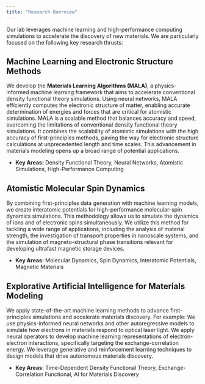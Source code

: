 ```yaml
---
title: "Research Overview"
---
```


Our lab leverages machine learning and high-performance computing simulations to accelerate the discovery of new materials. We are particularly focused on the following key research thrusts:

## Machine Learning and Electronic Structure Methods

We develop the **Materials Learning Algorithms (MALA)**, a physics-informed machine learning framework that aims to accelerate conventional density functional theory simulations. Using neural networks, MALA efficiently computes the electronic structure of matter, enabling accurate determination of energies and forces that are critical for atomistic simulations. MALA is a scalable method that balances accuracy and speed, overcoming the limitations of conventional density functional theory simulations. It combines the scalability of atomistic simulations with the high accuracy of first-principles methods, paving the way for electronic structure calculations at unprecedented length and time scales. This advancement in materials modeling opens up a broad range of potential applications.

*   **Key Areas:** Density Functional Theory, Neural Networks, Atomistic Simulations, High-Performance Computing
<!-- *   **Related Projects:** [Link to specific highlights in `highlights.qmd` or relevant publications]

::: {layout-ncol=2}
![](path/to/mala_diagram.png){width=80%}
:::
-->

## Atomistic Molecular Spin Dynamics

By combining first-principles data generation with machine learning models, we create interatomic potentials for high-performance molecular-spin dynamics simulations. This methodology allows us to simulate the dynamics of ions and of electronic spins simultaneously. We utilize this method for tackling a wide range of applications, including the analysis of material strength, the investigation of transport properties in nanoscale systems, and the simulation of magneto-structural phase transitions relevant for developing ultrafast magnetic storage devices.

*   **Key Areas:** Molecular Dynamics, Spin Dynamics, Interatomic Potentials, Magnetic Materials
<!-- *   **Related Projects:** [Link to specific highlights in `highlights.qmd` or relevant publications]

::: {layout-ncol=2}
![](path/to/spin_dynamics_image.png){width=80%}
:::
-->

## Explorative Artificial Intelligence for Materials Modeling

We apply state-of-the-art machine learning methods to advance first-principles simulations and accelerate materials discovery. 
For example:
We use physics-informed neural networks and other autoregressive models to simulate how electrons in materials respond to optical laser light.
We apply neural operators to develop machine learning representations of electron-electron interactions, specifically targeting the exchange-correlation energy.
We leverage generative and reinforcement learning techniques to design models that drive autonomous materials discovery.

*   **Key Areas:** Time-Dependent Density Functional Theory, Exchange-Correlation Functional, AI for Materials Discovery
<!-- *   **Related Projects:** [Link to specific highlights in `highlights.qmd` or relevant publications]

::: {layout-ncol=2}
![](path/to/ai_materials_image.png){width=80%}
:::
-->
